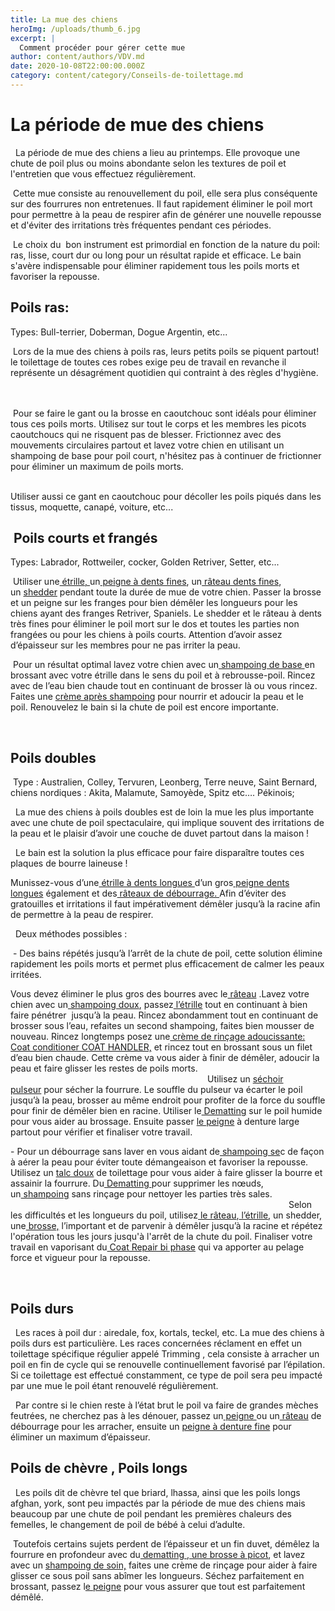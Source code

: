 ```yaml
---
title: La mue des chiens
heroImg: /uploads/thumb_6.jpg
excerpt: |
  Comment procéder pour gérer cette mue
author: content/authors/VDV.md
date: 2020-10-08T22:00:00.000Z
category: content/category/Conseils-de-toilettage.md
---
```


# La période de mue des chiens

  La période de mue des chiens a lieu au printemps. Elle provoque une chute de poil plus ou moins abondante selon les textures de poil et l'entretien que vous effectuez régulièrement.

 Cette mue consiste au renouvellement du poil, elle sera plus conséquente sur des fourrures non entretenues. Il faut rapidement éliminer le poil mort pour permettre à la peau de respirer afin de générer une nouvelle repousse et d'éviter des irritations très fréquentes pendant ces périodes.

 Le choix du  bon instrument est primordial en fonction de la nature du poil: ras, lisse, court dur ou long pour un résultat rapide et efficace. Le bain s'avère indispensable pour éliminer rapidement tous les poils morts et favoriser la repousse.

## Poils ras:

Types: Bull-terrier, Doberman, Dogue Argentin, etc...

 Lors de la mue des chiens à poils ras, leurs petits poils se piquent partout! le toilettage de toutes ces robes exige peu de travail en revanche il représente un désagrément quotidien qui contraint à des règles d'hygiène.                                                                                                                                           

 Pour se faire le gant ou la brosse en caoutchouc sont idéals pour éliminer tous ces poils morts. Utilisez sur tout le corps et les membres les picots caoutchoucs qui ne risquent pas de blesser. Frictionnez avec des mouvements circulaires partout et lavez votre chien en utilisant un shampoing de base pour poil court, n'hésitez pas à continuer de frictionner pour éliminer un maximum de poils morts.                                                                                             

Utiliser aussi ce gant en caoutchouc pour décoller les poils piqués dans les tissus, moquette, canapé, voiture, etc...

##  Poils courts et frangés

Types: Labrador, Rottweiler, cocker, Golden Retriver, Setter, etc...

 Utiliser une[ étrille, ](http://www.vdv-vandevelde.com/cadre-etrille-gant/1624-carde-auto-nettoyante.html)un[ peigne à dents fines](http://www.vdv-vandevelde.com/peigne-avec-manche/1704-peigne-metal-spratts.html), un[ râteau dents fines](http://www.vdv-vandevelde.com/rateau-de-debourrage-/1512-rateau-eliminator.html), un [shedder](http://www.vdv-vandevelde.com/materiel-de-toilettage/1467-etrille-metallique-lame-dentelee-.html) pendant toute la durée de mue de votre chien. Passer la brosse et un peigne sur les franges pour bien démêler les longueurs pour les chiens ayant des franges Retriver, Spaniels. Le shedder et le râteau à dents très fines pour éliminer le poil mort sur le dos et toutes les parties non frangées ou pour les chiens à poils courts. Attention d’avoir assez d’épaisseur sur les membres pour ne pas irriter la peau.                                 

 Pour un résultat optimal lavez votre chien avec un[ shampoing de base ](http://www.vdv-vandevelde.com/shampooing/1522-shampooing-neutre-concentre.html)en brossant avec votre étrille dans le sens du poil et à rebrousse-poil. Rincez avec de l’eau bien chaude tout en continuant de brosser là ou vous rincez. Faites une [crème après shampoing](http://www.vdv-vandevelde.com/apres-shampooing-masque-conditionneur/1126-creme-de-rincage-conditionneur.html) pour nourrir et adoucir la peau et le poil. Renouvelez le bain si la chute de poil est encore importante.

 

## Poils doubles

 Type : Australien, Colley, Tervuren, Leonberg, Terre neuve, Saint Bernard, chiens nordiques : Akita, Malamute, Samoyède, Spitz etc…. Pékinois;

  La mue des chiens à poils doubles est de loin la mue les plus importante avec une chute de poil spectaculaire, qui implique souvent des irritations de la peau et le plaisir d’avoir une couche de duvet partout dans la maison !

  Le bain est la solution la plus efficace pour faire disparaître toutes ces plaques de bourre laineuse !

Munissez-vous d’une[ étrille à dents longues ](http://www.vdv-vandevelde.com/cadre-etrille-gant/1621-carde-flexible-2-faces.html)d’un gros[ peigne dents longues](http://www.vdv-vandevelde.com/peigne-avec-manche/1704-peigne-metal-spratts.html) également et des[ râteaux de débourrage. ](http://www.vdv-vandevelde.com/744-rateau-de-debourrage-)Afin d’éviter des gratouilles et irritations il faut impérativement démêler jusqu’à la racine afin de permettre à la peau de respirer.

  Deux méthodes possibles :

 - ­­­­­­­­­­­­­­Des bains répétés jusqu’à l’arrêt de la chute de poil, cette solution élimine rapidement les poils morts et permet plus efficacement de calmer les peaux irritées. 

Vous devez éliminer le plus gros des bourres avec le[ râteau](http://www.vdv-vandevelde.com/rateau-de-debourrage-/1726-rateau-peigne--4022853086808.html) .Lavez votre chien avec un[ shampoing doux](http://www.vdv-vandevelde.com/shampooing-reparateur/1527-repair-coat-shampoo-special-master.html), passez[ l’étrille](http://www.vdv-vandevelde.com/cadre-etrille-gant/2587-carde-plastique-tres-souple.html) tout en continuant à bien faire pénétrer  jusqu’à la peau. Rincez abondamment tout en continuant de brosser sous l’eau, refaites un second shampoing, faites bien mousser de nouveau. Rincez longtemps posez une[ crème de rinçage adoucissante: Coat conditioner COAT HANDLER,](http://www.vdv-vandevelde.com/apres-shampooing-masque-conditionneur/1126-creme-de-rincage-conditionneur.html) et rincez tout en brossant sous un filet d’eau bien chaude. Cette crème va vous aider à finir de démêler, adoucir la peau et faire glisser les restes de poils morts.                                                                                                                                    Utilisez un [séchoir pulseur](http://www.vdv-vandevelde.com/sechoir-pulseur/2279-sechoir-pulseur-star-2400.html) pour sécher la fourrure. Le souffle du pulseur va écarter le poil jusqu’à la peau, brosser au même endroit pour profiter de la force du souffle pour finir de démêler bien en racine. Utiliser le[ Dematting](http://www.vdv-vandevelde.com/demelant/1133-demelant-dematting-special-master.html) sur le poil humide pour vous aider au brossage. Ensuite passer [le peigne](http://www.vdv-vandevelde.com/peigne/2497-peigne-greyhound-.html) à denture large partout pour vérifier et finaliser votre travail.

\- Pour un débourrage sans laver en vous aidant de[ shampoing se](http://www.vdv-vandevelde.com/produits-de-toilettage/2631-johnsons-baby-powder.html)c de façon à aérer la peau pour éviter toute démangeaison et favoriser la repousse. Utilisez un [talc doux](http://www.vdv-vandevelde.com/produits-de-toilettage/2631-johnsons-baby-powder.html) de toilettage pour vous aider à faire glisser la bourre et assainir la fourrure. Du[ Dematting ](http://www.vdv-vandevelde.com/demelant/1133-demelant-dematting-special-master.html)pour supprimer les nœuds, un[ shampoing](http://www.vdv-vandevelde.com/shampooing-sans-rincage/1271-shampoing-sans-rincage.html) sans rinçage pour nettoyer les parties très sales.                                                                                                                                       Selon les difficultés et les longueurs du poil, utilisez[ le râteau](http://www.vdv-vandevelde.com/744-rateau-de-debourrage-),[ l’étrille](http://www.vdv-vandevelde.com/cadre-etrille-gant/1621-carde-flexible-2-faces.html), un shedder, une[ brosse,](http://www.vdv-vandevelde.com/brosse-picot/1444-brosse-special-master-n-2-n-3.html) l’important et de parvenir à démêler jusqu’à la racine et répétez l'opération tous les jours jusqu'à l'arrêt de la chute du poil. Finaliser votre travail en vaporisant du[ Coat Repair bi­­ phase](http://www.vdv-vandevelde.com/apres-shampooing-masque-conditionneur/1395-coat-repair-bi-phase-special-master.html) qui va apporter au pelage force et vigueur pour la repousse.   

 

## Poils durs

  Les races à poil dur : airedale, fox, kortals, teckel, etc.
La mue des chiens à poils durs est particulière. Les races concernées réclament en effet un toilettage spécifique régulier appelé Trimming , cela consiste à arracher un poil en fin de cycle qui se renouvelle continuellement favorisé par l’épilation. Si ce toilettage est effectué constamment, ce type de poil sera peu impacté par une mue le poil étant renouvelé régulièrement.

  Par contre si le chien reste à l’état brut le poil va faire de grandes mèches feutrées, ne cherchez pas à les dénouer, passez un[ peigne ](http://www.vdv-vandevelde.com/peigne-avec-manche/1704-peigne-metal-spratts.html)ou un[ râteau](http://www.vdv-vandevelde.com/materiel-de-toilettage/1737-peigne-de-debourrage.html) de débourrage pour les arracher, ensuite un [peigne à denture fine](http://www.vdv-vandevelde.com/rateau-de-debourrage-/1512-rateau-eliminator.html) pour éliminer un maximum d’épaisseur.

## Poils de chèvre , Poils longs

  Les poils dit de chèvre tel que briard, lhassa, ainsi que les poils longs afghan, york, sont peu impactés par la période de mue des chiens mais beaucoup par une chute de poil pendant les premières chaleurs des femelles, le changement de poil de bébé à celui d’adulte.

 Toutefois certains sujets perdent de l’épaisseur et un fin duvet, démêlez la fourrure en profondeur avec du[ dematting ](http://www.vdv-vandevelde.com/demelant/1133-demelant-dematting-special-master.html),[ une brosse à picot](http://www.vdv-vandevelde.com/brosse-picot/1432-brosse-special-master-a-picot-extra-souple.html), et lavez avec un [shampoing de soin,](http://www.vdv-vandevelde.com/373-shampooing-de-soin) faites une crème de rinçage pour aider à faire glisser ce sous poil sans abîmer les longueurs. Séchez parfaitement en brossant, passez l[e peigne](http://www.vdv-vandevelde.com/peigne/2497-peigne-greyhound-.html) pour vous assurer que tout est parfaitement démêlé.

<Youtube id="tKPfl8WaZtU" />

              

 
